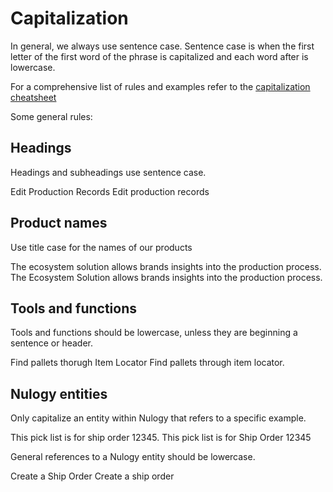 # Capitalization

In general, we always use sentence case. Sentence case is when the first letter of the first word of the phrase is capitalized and each word after is lowercase.

For a comprehensive list of rules and examples refer to the [capitalization cheatsheet](/src/pages/grammar-and-mechanics/docs/Capitalization-cheat-sheet.pdf) 

Some general rules:

## Headings

Headings and subheadings use sentence case.

<NoExample>Edit Production Records</NoExample>
<YesExample>Edit production records</YesExample>

## Product names

Use title case for the names of our products

<NoExample>
  The ecosystem solution allows brands insights into the production process.
</NoExample>
<YesExample>
  The Ecosystem Solution allows brands insights into the production process.
</YesExample>

## Tools and functions

Tools and functions should be lowercase, unless they are beginning a sentence or header.

<NoExample>Find pallets thorugh Item Locator</NoExample>
<YesExample>Find pallets through item locator.</YesExample>

## Nulogy entities

Only capitalize an entity within Nulogy that refers to a specific example.

<NoExample>This pick list is for ship order 12345.</NoExample>
<YesExample mb="x4">This pick list is for Ship Order 12345</YesExample>

General references to a Nulogy entity should be lowercase.

<NoExample>Create a Ship Order</NoExample>
<YesExample>Create a ship order</YesExample>
